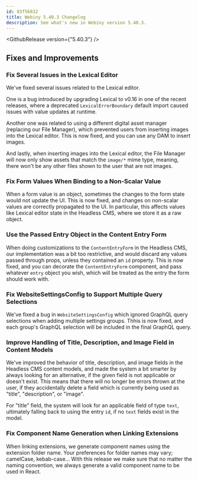```yaml
---
id: 83f56832
title: Webiny 5.40.3 Changelog
description: See what's new in Webiny version 5.40.3.
---
```


<GithubRelease version={"5.40.3"} />

## Fixes and Improvements

### Fix Several Issues in the Lexical Editor

We've fixed several issues related to the Lexical editor.

One is a bug introduced by upgrading Lexical to v0.16 in one of the recent releases, where a deprecated `LexicalErrorBoundary` default import caused issues with value updates at runtime.

Another one was related to using a different digital asset manager (replacing our File Manager), which prevented users from inserting images into the Lexical editor. This is now fixed, and you can use any DAM to insert images.

And lastly, when inserting images into the Lexical editor, the File Manager will now only show assets that match the `image/*` mime type, meaning, there won't be any other files shown to the user that are not images.

### Fix Form Values When Binding to a Non-Scalar Value

When a form value is an object, sometimes the changes to the form state would not update the UI. This is now fixed, and changes on non-scalar values are correctly propagated to the UI. In particular, this affects values like Lexical editor state in the Headless CMS, where we store it as a raw object.

### Use the Passed Entry Object in the Content Entry Form

When doing customizations to the `ContentEntryForm` in the Headless CMS, our implementation was a bit too restrictive, and would discard any values passed through props, unless they contained an `id` property. This is now fixed, and you can decorate the `ContentEntryForm` component, and pass whatever `entry` object you wish, which will be treated as the entry the form should work with.

### Fix WebsiteSettingsConfig to Support Multiple Query Selections

We've fixed a bug in `WebsiteSettingsConfig` which ignored GraphQL query selections when adding multiple settings groups. Thhis is now fixed, and each group's GraphQL selection will be included in the final GraphQL query.

### Improve Handling of Title, Description, and Image Field in Content Models

We've improved the behavior of title, description, and image fields in the Headless CMS content models, and made the system a bit smarter by always looking for an alternative, if the given field is not applicable or doesn't exist. This means that there will no longer be errors thrown at the user, if they accidentally delete a field which is currently being used as "title", "description", or "image".

For "title" field, the system will look for an applicable field of type `text`, ultimately falling back to using the entry `id`, if no `text` fields exist in the model.

### Fix Component Name Generation when Linking Extensions

When linking extensions, we generate component names using the extension folder name. Your preferences for folder names may vary; camelCase, kebab-case... With this release we make sure that no matter the naming convention, we always generate a valid component name to be used in React.
